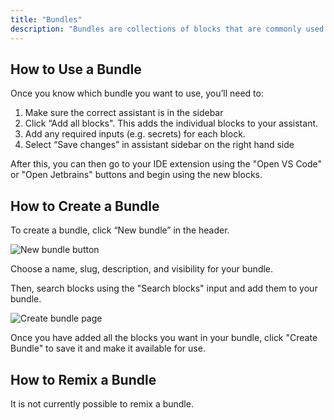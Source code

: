 ```yaml
---
title: "Bundles"
description: "Bundles are collections of blocks that are commonly used together. You can use them to add multiple building blocks to your custom AI code assistants at once. They are only a concept on , so they are not represented in ."
---
```


## How to Use a Bundle

Once you know which bundle you want to use, you’ll need to:

1. Make sure the correct assistant is in the sidebar
2. Click “Add all blocks". This adds the individual blocks to your assistant.
3. Add any required inputs (e.g. secrets) for each block.
4. Select “Save changes” in assistant sidebar on the right hand side

After this, you can then go to your IDE extension using the "Open VS Code" or "Open Jetbrains" buttons and begin using the new blocks.

## How to Create a Bundle

To create a bundle, click “New bundle” in the header.

![New bundle button](/images/hub/blocks/images/bundle-new-button-4e6ae842500100fffeff8b39f74728f0.png)

Choose a name, slug, description, and visibility for your bundle.

Then, search blocks using the "Search blocks" input and add them to your bundle.

![Create bundle page](/images/hub/blocks/images/bundle-create-page-51dc9d72652c6675edb2e2a085db16a1.png)

Once you have added all the blocks you want in your bundle, click "Create Bundle" to save it and make it available for use.

## How to Remix a Bundle

It is not currently possible to remix a bundle.
